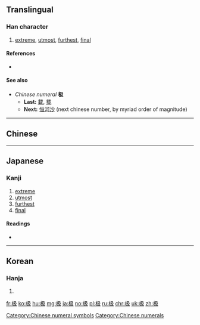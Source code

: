 {{xsee|[[極]]''' (distinct characters in traditional Chinese; merged into 极 in simplified Chinese)''' }}

==Translingual==
{{stroke order|strokes=7}}

===Han character===
{{Han char|rn=75|rad=木|as=03|sn=7|four=47947|canj=DNHE|ids=⿰木及}}

# [[extreme]], [[utmost]], [[furthest]], [[final]]

====References====
* {{Han ref|kx=0514.170|dkj=14519|hdz=21161.090|uh=6781|ud=26497|bh=CCE5|bd=52453}}

====See also====
* ''Chinese numeral'' '''极'''
** '''Last:''' [[載]], [[载]]
** '''Next:''' [[恒河沙]] (next chinese number, by myriad order of magnitude)

[[Category:Chinese numeral symbols]]
[[Category:Chinese numerals]]

----
==Chinese==
{{zh-see|極}}
----

==Japanese==

===Kanji===
{{ja-kanji|grade=|rs=木03}}

# [[extreme]]
# [[utmost]]
# [[furthest]]
# [[final]]

====Readings====
* {{ja-readings|on=[[きょう]] (kyō), [[ごう]] (gō)|kun=[[にぐら]] (nigura)}}

----

==Korean==

===Hanja===
{{ko-hanja|hangeul=극|eumhun=|rv=geuk|mr=kŭk|y=kuk}}

# {{defn|lang=ko|sort=木03}}

[[fr:极]]
[[ko:极]]
[[hu:极]]
[[mg:极]]
[[ja:极]]
[[no:极]]
[[pl:极]]
[[ru:极]]
[[chr:极]]
[[uk:极]]
[[zh:极]]